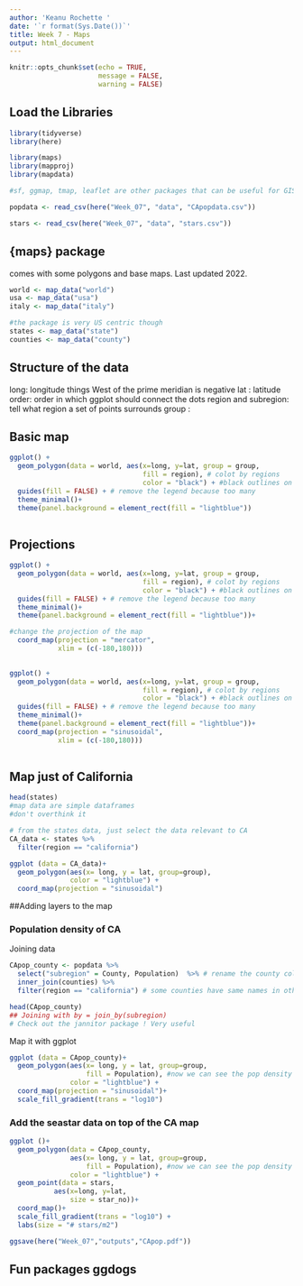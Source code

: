 ```yaml
---
author: 'Keanu Rochette '
date: '`r format(Sys.Date())`'
title: Week 7 - Maps
output: html_document
---
```


```r
knitr::opts_chunk$set(echo = TRUE,
                      message = FALSE,
                      warning = FALSE)
```


## Load the Libraries

```r
library(tidyverse)
library(here)

library(maps)
library(mapproj)
library(mapdata)

#sf, ggmap, tmap, leaflet are other packages that can be useful for GIS purposes
```

```r
popdata <- read_csv(here("Week_07", "data", "CApopdata.csv"))

stars <- read_csv(here("Week_07", "data", "stars.csv"))
```


## {maps} package
comes with some polygons and base maps. 
Last updated 2022.

```r
world <- map_data("world")
usa <- map_data("usa")
italy <- map_data("italy")

#the package is very US centric though
states <- map_data("state")
counties <- map_data("county")

```

## Structure of the data

long: longitude things West of the prime meridian is negative
lat : latitude  
order: order in which ggplot should connect the dots
region and subregion: tell what region a set of points surrounds
group : 


## Basic map
```r
ggplot() +
  geom_polygon(data = world, aes(x=long, y=lat, group = group,
                                 fill = region), # colot by regions
                                 color = "black") + #black outlines on the map
  guides(fill = FALSE) + # remove the legend because too many
  theme_minimal()+
  theme(panel.background = element_rect(fill = "lightblue"))
  
```

## Projections

```r
ggplot() +
  geom_polygon(data = world, aes(x=long, y=lat, group = group,
                                 fill = region), # colot by regions
                                 color = "black") + #black outlines on the map
  guides(fill = FALSE) + # remove the legend because too many
  theme_minimal()+
  theme(panel.background = element_rect(fill = "lightblue"))+

#change the projection of the map
  coord_map(projection = "mercator",
            xlim = (c(-180,180)))
  
```



```r
ggplot() +
  geom_polygon(data = world, aes(x=long, y=lat, group = group,
                                 fill = region), # colot by regions
                                 color = "black") + #black outlines on the map
  guides(fill = FALSE) + # remove the legend because too many
  theme_minimal()+
  theme(panel.background = element_rect(fill = "lightblue"))+
  coord_map(projection = "sinusoidal",
            xlim = (c(-180,180)))
  
```


## Map just of California

```r
head(states)
#map data are simple dataframes 
#don't overthink it
```

```r
# from the states data, just select the data relevant to CA
CA_data <- states %>% 
  filter(region == "california")
```

```r
ggplot (data = CA_data)+
  geom_polygon(aes(x= long, y = lat, group=group), 
               color = "lightblue") +
  coord_map(projection = "sinusoidal")
```


##Adding layers to the map

### Population density of CA
Joining data 
```r
CApop_county <- popdata %>%
  select("subregion" = County, Population)  %>% # rename the county col
  inner_join(counties) %>%
  filter(region == "california") # some counties have same names in other states

head(CApop_county)
## Joining with by = join_by(subregion)
# Check out the jannitor package ! Very useful


```

Map it with ggplot
```r
ggplot (data = CApop_county)+
  geom_polygon(aes(x= long, y = lat, group=group, 
                   fill = Population), #now we can see the pop density on the map
               color = "lightblue") +
  coord_map(projection = "sinusoidal")+
  scale_fill_gradient(trans = "log10")
```


### Add the seastar data on top of the CA map

```r
ggplot ()+
  geom_polygon(data = CApop_county,
               aes(x= long, y = lat, group=group, 
                   fill = Population), #now we can see the pop density on the map
               color = "lightblue") +
  geom_point(data = stars, 
           aes(x=long, y=lat,
               size = star_no))+
  coord_map()+
  scale_fill_gradient(trans = "log10") +
  labs(size = "# stars/m2") 

ggsave(here("Week_07","outputs","CApop.pdf"))

```



## Fun packages ggdogs
